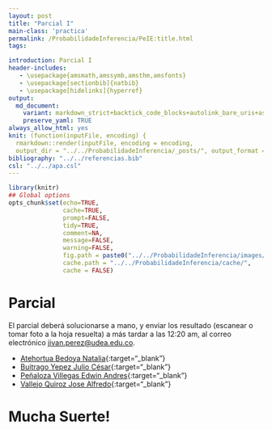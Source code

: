 ```yaml
---
layout: post
title: "Parcial I"
main-class: 'practica'
permalink: /ProbabilidadeInferencia/PeIE:title.html
tags:

introduction: Parcial I
header-includes:
   - \usepackage{amsmath,amssymb,amsthm,amsfonts}
   - \usepackage[sectionbib]{natbib}
   - \usepackage[hidelinks]{hyperref}
output:
  md_document:
    variant: markdown_strict+backtick_code_blocks+autolink_bare_uris+ascii_identifiers+tex_math_single_backslash
    preserve_yaml: TRUE
always_allow_html: yes   
knit: (function(inputFile, encoding) {
  rmarkdown::render(inputFile, encoding = encoding,
  output_dir = "../../ProbabilidadeInferencia/_posts/", output_format = "all"  ) })
bibliography: "../../referencias.bib"
csl: "../../apa.csl"
---
```


```r
library(knitr)
## Global options
opts_chunk$set(echo=TRUE,
               cache=TRUE,
               prompt=FALSE,
               tidy=TRUE,
               comment=NA,
               message=FALSE,
               warning=FALSE,
               fig.path = paste0("../../ProbabilidadeInferencia/images/", "Parcial I"),
               cache.path = "../../ProbabilidadeInferencia/cache/",
               cache = FALSE)

```

# Parcial
El parcial deberá solucionarse a mano, y enviar los resultado (escanear o tomar foto a la hoja resuelta) a más tardar a las 12:20 am, al correo electrónico <a target="_blank" href="mailto:jivan.perez@udea.edu.co"> jivan.perez@udea.edu.co</a>.

* [Atehortua Bedoya Natalia](https://github.com/jiperezga/jiperezga.github.io/raw/master/Dataset/ParcialI/P1000439514.pdf){:target="_blank"}
* [Buitrago Yepez Julio César](https://github.com/jiperezga/jiperezga.github.io/raw/master/Dataset/ParcialI/P98534085.pdf){:target="_blank"}
* [Peñaloza Villegas Edwin Andres](https://github.com/jiperezga/jiperezga.github.io/raw/master/Dataset/ParcialI/P1037655076.pdf){:target="_blank"}
* [Vallejo Quiroz Jose Alfredo](https://github.com/jiperezga/jiperezga.github.io/raw/master/Dataset/ParcialI/P1017239918.pdf){:target="_blank"}

<h1> Mucha Suerte! </h1>




